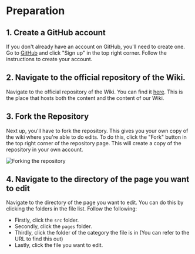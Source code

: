 # Preparation

## 1. Create a GitHub account

If you don't already have an account on GitHub, you'll need to create one. Go to [GitHub](https://github.com/) and click "Sign up" in the top right corner. Follow the instructions to create your account.

## 2. Navigate to the official repository of the Wiki.

Navigate to the official repository of the Wiki. You can find it [here](https://github.com/XenyriaNET/xenyria-wiki). This is the place that hosts both the content and the content of our Wiki.

## 3. Fork the Repository

Next up, you'll have to fork the repository. This gives you your own copy of the wiki where you're able to do edits. To do this, click the "Fork" button in the top right corner of the repository page. This will create a copy of the repository in your own account.

![Forking the repository](/assets/meta/guide1.webp)

## 4. Navigate to the directory of the page you want to edit

Navigate to the directory of the page you want to edit. You can do this by clicking the folders in the file list. Follow the following:

- Firstly, click the `src` folder.
- Secondly, click the `pages` folder.
- Thirdly, click the folder of the category the file is in (You can refer to the URL to find this out)
- Lastly, click the file you want to edit.
